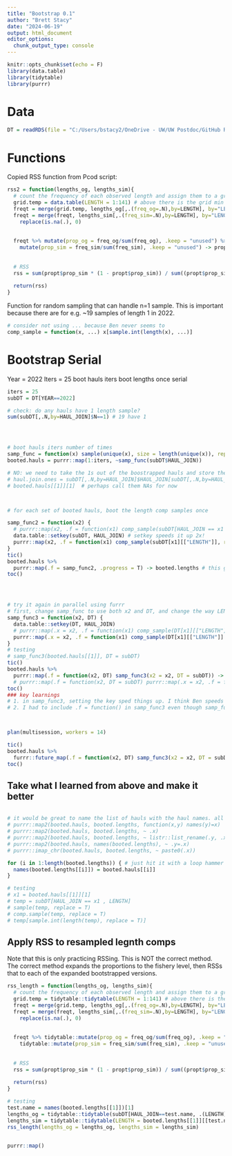 ```yaml
---
title: "Bootstrap 0.1"
author: "Brett Stacy"
date: "2024-06-19"
output: html_document
editor_options: 
  chunk_output_type: console
---
```


```r
knitr::opts_chunk$set(echo = F)
library(data.table)
library(tidytable)
library(purrr)
```

# Data

```r
DT = readRDS(file = "C:/Users/bstacy2/OneDrive - UW/UW Postdoc/GitHub Repos/y2_ebs_pcod_Brett.RDS")
```

# Functions


Copied RSS function from Pcod script:

```r
rss2 = function(lengths_og, lengths_sim){
  # count the frequency of each observed length and assign them to a grid of length bins
  grid.temp = data.table(LENGTH = 1:141) # above there is the grid min and max = 1:141
  freqt = merge(grid.temp, lengths_og[,.(freq_og=.N),by=LENGTH], by="LENGTH", all.x = T) # table with length bins and frequency (number of fish) observed in each bin
  freqt = merge(freqt, lengths_sim[,.(freq_sim=.N),by=LENGTH], by="LENGTH", all.x = T) %>% # add resampled frequency to table %>% replace NAs with zero 
    replace(is.na(.), 0)
  
  
  freqt %>% mutate(prop_og = freq_og/sum(freq_og), .keep = "unused") %>% # make a proportions at length table including og and sim data.
    mutate(prop_sim = freq_sim/sum(freq_sim), .keep = "unused") -> propt
  
  
  # RSS 
  rss = sum(propt$prop_sim * (1 - propt$prop_sim)) / sum((propt$prop_sim - propt$prop_og)^2)
  
  return(rss)
}
```



Function for random sampling that can handle n=1 sample. This is important because there are for e.g. ~19 samples of length 1 in 2022.
```r
# consider not using ... because Ben never seems to
comp_sample = function(x, ...) x[sample.int(length(x), ...)]
```


# Bootstrap Serial


Year = 2022
Iters = 25
boot hauls iters
boot lengths once
serial


```r
iters = 25
subDT = DT[YEAR==2022]

# check: do any hauls have 1 length sample?
sum(subDT[,.N,by=HAUL_JOIN]$N==1) # 19 have 1




# boot hauls iters number of times
samp_func = function(x) sample(unique(x), size = length(unique(x)), replace = T)
booted.hauls = purrr::map(1:iters, ~samp_func(subDT$HAUL_JOIN))

# NO: we need to take the 1s out of the boostrapped hauls and store them, then put them directly back into the resampled length comps where their hauls were chosen in the haul resample
# haul.join.ones = subDT[,.N,by=HAUL_JOIN]$HAUL_JOIN[subDT[,.N,by=HAUL_JOIN]$N==1]
# booted.hauls[[1]][1]  # perhaps call them NAs for now



# for each set of booted hauls, boot the length comp samples once

samp_func2 = function(x2) {
  # purrr::map(x2, .f = function(x1) comp_sample(subDT[HAUL_JOIN == x1 , LENGTH], replace = T)) #!!!! NEED TO INCORPORATE SUM_FREQUENCY!!!!
  data.table::setkey(subDT, HAUL_JOIN) # setkey speeds it up 2x!
  purrr::map(x2, .f = function(x1) comp_sample(subDT[x1][["LENGTH"]], replace = T)) 
} 
tic()
booted.hauls %>%
  purrr::map(.f = samp_func2, .progress = T) -> booted.lengths # this gives a list of length() iters, each a list of length() unique hauls, each a numeric vector of length comps
toc()




# try it again in parallel using furrr
# first, change samp_func to use both x2 and DT, and change the way LENGTH is accessed because future() needs characters I think. 
samp_func3 = function(x2, DT) {
  data.table::setkey(DT, HAUL_JOIN)
  # purrr::map(.x = x2, .f = function(x1) comp_sample(DT[x1][["LENGTH"]], replace = T)) # without frequency (incorrect)
  purrr::map(.x = x2, .f = function(x1) comp_sample(DT[x1][["LENGTH"]] %>% rep(DT[x1][["SUM_FREQUENCY"]]), replace = T)) # with frequency (correct)
} 
# testing
# samp_func3(booted.hauls[[1]], DT = subDT)
tic()
booted.hauls %>%
  purrr::map(.f = function(x2, DT) samp_func3(x2 = x2, DT = subDT)) -> booted.lengths
  # purrr::map(.f = function(x2, DT = subDT) purrr::map(.x = x2, .f = function(x1) comp_sample(DT[x1][["LENGTH"]], replace = T))) -> booted.lengths # without the samp_func3 function for testing.
toc()
### key learnings
# 1. in samp_func3, setting the key sped things up. I think Ben speeds up by subsetting the DT, not sure which is faster
# 2. I had to include .f = function() in samp_func3 even though samp_func3 is already a function. Not sure why.



plan(multisession, workers = 14)

tic()
booted.hauls %>%
  furrr::future_map(.f = function(x2, DT) samp_func3(x2 = x2, DT = subDT), .options = furrr_options(seed = TRUE)) -> booted.lengths2 # 13 seconds. (3x faster)
toc()
```


## Take what I learned from above and make it better
```r

```




```r
# it would be great to name the list of hauls with the haul names. all the below map2 trials failed 
# purrr::map2(booted.hauls, booted.lengths, function(x,y) names(y)=x)
# purrr::map2(booted.hauls, booted.lengths, ~ .x)
# purrr::map2(booted.hauls, booted.lengths, ~ listr::list_rename(.y, .x))
# purrr::map2(booted.hauls, names(booted.lengths), ~ .y=.x)
# purrr::imap_chr(booted.hauls, booted.lengths, ~ paste0(.x))

for (i in 1:length(booted.lengths)) { # just hit it with a loop hammer
  names(booted.lengths[[i]]) = booted.hauls[[i]]
}

# testing
# x1 = booted.hauls[[1]][1]
# temp = subDT[HAUL_JOIN == x1 , LENGTH]
# sample(temp, replace = T)
# comp.sample(temp, replace = T)
# temp[sample.int(length(temp), replace = T)]


```




## Apply RSS to resampled legnth comps

Note that this is only practicing RSSing. This is NOT the correct method. The correct method expands the proportions to the fishery level, then RSSs that to each of the expanded bootstrapped versions. 

```r

rss_length = function(lengths_og, lengths_sim){
  # count the frequency of each observed length and assign them to a grid of length bins
  grid.temp = tidytable::tidytable(LENGTH = 1:141) # above there is the grid min and max = 1:141
  freqt = merge(grid.temp, lengths_og[,.(freq_og=.N),by=LENGTH], by="LENGTH", all.x = T) # table with length bins and frequency (number of fish) observed in each bin
  freqt = merge(freqt, lengths_sim[,.(freq_sim=.N),by=LENGTH], by="LENGTH", all.x = T) %>% # add resampled frequency to table %>% replace NAs with zero 
    replace(is.na(.), 0)
  
  
  freqt %>% tidytable::mutate(prop_og = freq_og/sum(freq_og), .keep = "unused") %>% # make a proportions at length table including og and sim data.
    tidytable::mutate(prop_sim = freq_sim/sum(freq_sim), .keep = "unused") -> propt
  
  
  # RSS 
  rss = sum(propt$prop_sim * (1 - propt$prop_sim)) / sum((propt$prop_sim - propt$prop_og)^2)
  
  return(rss)
}

# testing
test.name = names(booted.lengths[[1]])[1]
lengths_og = tidytable::tidytable(subDT[HAUL_JOIN==test.name, .(LENGTH)])
lengths_sim = tidytable::tidytable(LENGTH = booted.lengths[[1]][[test.name]])
rss_length(lengths_og = lengths_og, lengths_sim = lengths_sim)


purrr::map()

```








